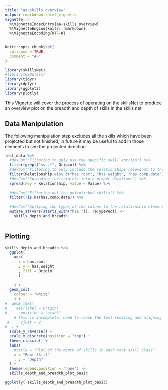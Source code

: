 ```yaml
---
title: "aa-skills_overview"
output: rmarkdown::html_vignette
vignette: >
  %\VignetteIndexEntry{aa-skills_overview}
  %\VignetteEngine{knitr::rmarkdown}
  %\VignetteEncoding{UTF-8}
---
```


```r
knitr::opts_chunk$set(
  collapse = TRUE,
  comment = "#>"
)
```

```r
library(skillsNet)
#library(OSButils)
library(tidyr)
library(dplyr)
library(ggplot2)
library(plotly)
```

This Vignette will cover the process of operating on the skillsNet to produce an overview plot on the breadth and depth of skills in the skills net

## Data Manipulation

The following manipulation step excludes all the skills which have been projected but not finished, in future it may be useful to add in those elements to see the projected direction
```r
test_data %>% 
  #devCom("Filtering to only use the specific skill entries") %>% 
  filter(grepl("ss-.*", Origin)) %>% 
  #devCom("Filtering to only include the relationships relevenat to the skill weight and the root skill") %>% 
  filter(Relationship %in% c("has.root", "has.weight", "has.comp.date")) %>% 
  #devCom("Spreading the triplets into a proper dataframe") %>% 
  spread(key = Relationship, value = Value) %>% 
  
  #devCom("Filtering out the unfiniished skills") %>% 
  filter(!is.na(has.comp.date)) %>% 
  
  #devCom("Apllying the types of the values to the relationship elements") %>% 
  mutate_at(vars(starts_with("has.")), reTypeVect) ->
    skills_depth_and_breadth
  
```
## Plotting

```r
skills_depth_and_breadth %>% 
  ggplot(
    aes(
      x = has.root
      , y = has.weight
      , fill = Origin
      )
    
    ) +
  geom_col(
    colour = "white"
    ) +
#  geom_text(
#    aes(label = Origin)
#    , position = "stack"
    # This is incomplete, need to reuse the text resizing and aligning package found for an earlier analysis
 #   , vjust = 2
#  ) +
  scale_y_reverse() +
  scale_x_discrete(position = "top") +
  theme_classic() +
  labs(
    #title = "Plot of the depth of skills in each root skill class"
    x = "Root Skill"
    , y = "Depth"
  ) +
  theme(legend.position = "none") ->
  skills_depth_and_breadth_plot_basic
```
```r
ggplotly( skills_depth_and_breadth_plot_basic)
```

